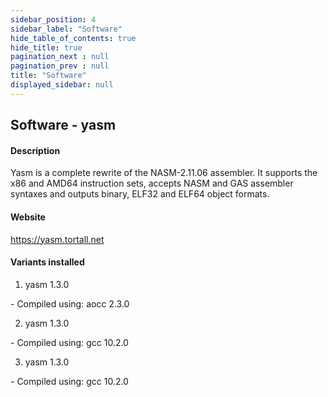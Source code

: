 ```yaml
---
sidebar_position: 4
sidebar_label: "Software"
hide_table_of_contents: true
hide_title: true
pagination_next : null
pagination_prev : null
title: "Software"
displayed_sidebar: null
---
```


## Software - yasm


#### Description
Yasm is a complete rewrite of the NASM-2.11.06 assembler. It supports the x86 and AMD64 instruction sets, accepts NASM and GAS assembler syntaxes and outputs binary, ELF32 and ELF64 object formats.

#### Website
https://yasm.tortall.net

#### Variants installed
1. yasm 1.3.0
<div class="ul-circle">
    - Compiled using: aocc 2.3.0
</div>

2. yasm 1.3.0
<div class="ul-circle">
    - Compiled using: gcc 10.2.0
</div>

3. yasm 1.3.0
<div class="ul-circle">
    - Compiled using: gcc 10.2.0
</div>

